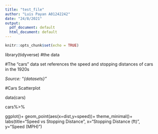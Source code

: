 ```yaml
---
title: "test_file"
author: "Luis Payan A01242242"
date: "24/8/2021"
output:
  pdf_document: default
  html_document: default
---
```


```r
knitr::opts_chunk$set(echo = TRUE)
```

library(tidyverse)
#the data

#The "cars" data set references the speed and stopping distances of cars in the 1920s

*Source: "{datasets}"*

#Cars Scatterplot

data(cars)

cars%>%

  ggplot()+
  geom_point(aes(x=dist,y=speed))+
  theme_minimal()+
  labs(title="Speed vs Stopping Distance",
  x="Stopping Distance (ft)",
  y="Speed (MPH)")


